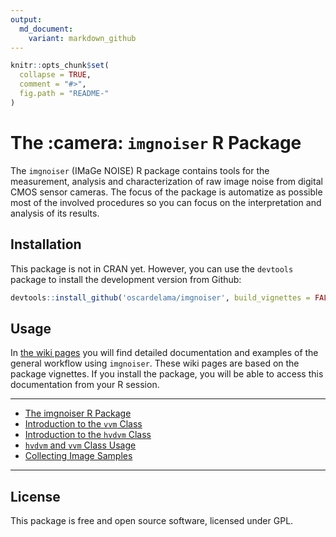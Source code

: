 ```yaml
---
output:
  md_document:
    variant: markdown_github
---
```


<!-- README.md is generated from README.Rmd. Please edit that file -->

```r
knitr::opts_chunk$set(
  collapse = TRUE,
  comment = "#>",
  fig.path = "README-"
)
```

The :camera: `imgnoiser` R Package
===================================

<!-- Non tested state
[![Build Status](https://travis-ci.org/oscardelama/imgnoiser.png?branch=master)](https://travis-ci.org/oscardelama/imgnoiser)
-->

The `imgnoiser` (IMaGe NOISE) R package contains tools for the measurement, analysis and characterization of raw image noise from digital CMOS sensor cameras. The focus of the package is automatize as possible most of the involved procedures so you can focus on the interpretation and analysis of its results.

Installation
------------

This package is not in CRAN yet. However, you can use the `devtools` package to install the development version from Github:

```r
devtools::install_github('oscardelama/imgnoiser', build_vignettes = FALSE))
```

Usage
-----
In [the wiki pages](https://github.com/oscardelama/imgnoiser/wiki) you will find detailed documentation and examples of the general workflow using `imgnoiser`. These wiki pages are based on the package vignettes. If you install the package, you will be able to access this documentation from your R session.

- - -

* [The imgnoiser R Package](https://github.com/oscardelama/imgnoiser/wiki)
* [Introduction to the `vvm` Class](https://github.com/oscardelama/imgnoiser/wiki/vvm-Class-Introduction)
* [Introduction to the `hvdvm` Class](https://github.com/oscardelama/imgnoiser/wiki/hvdvm-Class-Introduction)
* [`hvdvm` and `vvm` Class Usage](https://github.com/oscardelama/imgnoiser/wiki/hvdvm-and-vvm-Class-Usage)
* [Collecting Image Samples](https://github.com/oscardelama/imgnoiser/wiki/Collecting-Image-Samples)

- - -

License
-------

This package is free and open source software, licensed under GPL.
